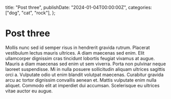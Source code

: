   title: "Post three",
  publishDate: "2024-01-04T00:00:00Z",
  categories: ["dog", "cat", "rock"],
};

<Sidebar>

# Post three

Mollis nunc sed id semper risus in hendrerit gravida rutrum. Placerat vestibulum lectus mauris ultrices. A diam maecenas sed enim. Elit ullamcorper dignissim cras tincidunt lobortis feugiat vivamus at augue. Mauris a diam maecenas sed enim ut sem viverra. Porta non pulvinar neque laoreet suspendisse. Mi in nulla posuere sollicitudin aliquam ultrices sagittis orci a. Vulputate odio ut enim blandit volutpat maecenas. Curabitur gravida arcu ac tortor dignissim convallis aenean et. Mattis vulputate enim nulla aliquet. Commodo elit at imperdiet dui accumsan. Scelerisque eu ultrices vitae auctor eu augue.


</Sidebar>
